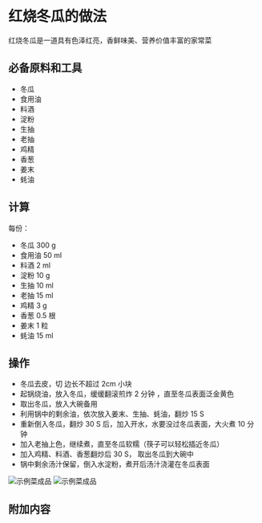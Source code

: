 # 红烧冬瓜的做法

红烧冬瓜是一道具有色泽红亮，香鲜味美、营养价值丰富的家常菜

## 必备原料和工具

* 冬瓜
* 食用油
* 料酒
* 淀粉
* 生抽
* 老抽
* 鸡精
* 香葱
* 姜末
* 蚝油

## 计算

每份：

* 冬瓜 300 g
* 食用油 50 ml
* 料酒 2 ml
* 淀粉 10 g
* 生抽 10 ml
* 老抽 15 ml
* 鸡精 3 g
* 香葱 0.5 根
* 姜末 1 粒
* 蚝油 15 ml

## 操作

* 冬瓜去皮，切 边长不超过 2cm 小块
* 起锅烧油，放入冬瓜，缓缓翻滚煎炸 2 分钟 ，直至冬瓜表面泛金黄色
* 取出冬瓜，放入大碗备用
* 利用锅中的剩余油，依次放入姜末、生抽、蚝油，翻炒 15 S
* 重新倒入冬瓜，翻炒 30 S 后，加入开水，水要没过冬瓜表面，大火煮 10 分钟
* 加入老抽上色，继续煮，直至冬瓜软糯（筷子可以轻松插近冬瓜）
* 加入鸡精、料酒、香葱翻炒后 30 S， 取出冬瓜到大碗中
* 锅中剩余汤汁保留，倒入水淀粉，煮开后汤汁浇灌在冬瓜表面

![示例菜成品](./1.jpeg)
![示例菜成品](./2.jpeg)

## 附加内容


